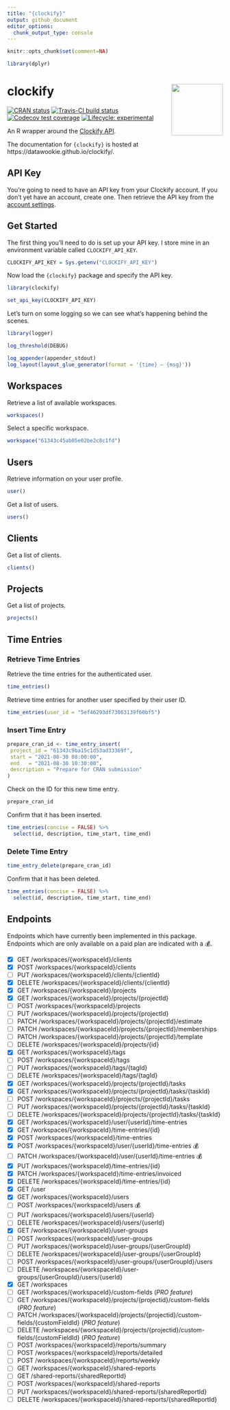```yaml
---
title: "{clockify}"
output: github_document
editor_options: 
  chunk_output_type: console
---
```


<!-- README.md is generated from README.Rmd. Please edit that file -->

```r
knitr::opts_chunk$set(comment=NA)

library(dplyr)
```

# clockify <img src="man/figures/clockify-hex.png" align="right" alt="" width="120" />

<!-- badges: start -->
[![CRAN status](https://www.r-pkg.org/badges/version/clockify)](https://cran.r-project.org/package=clockify)
[![Travis-CI build status](https://travis-ci.org/datawookie/clockify.svg?branch=master)](https://travis-ci.org/datawookie/clockify)
[![Codecov test coverage](https://img.shields.io/codecov/c/github/datawookie/clockify.svg)](https://codecov.io/github/datawookie/clockify)
[![Lifecycle: experimental](https://img.shields.io/badge/lifecycle-experimental-orange.svg)](https://lifecycle.r-lib.org/articles/stages.html)<!-- badges: end -->

An R wrapper around the [Clockify API](https://clockify.me/developers-api).

The documentation for `{clockify}` is hosted at https://datawookie.github.io/clockify/.

## API Key

You're going to need to have an API key from your Clockify account. If you don't yet have an account, create one. Then retrieve the API key from the [account settings](https://clockify.me/user/settings).

## Get Started

The first thing you'll need to do is set up your API key. I store mine in an environment variable called `CLOCKIFY_API_KEY`.

<!-- Use API key from demo account. -->

```r
CLOCKIFY_API_KEY = Sys.getenv("CLOCKIFY_API_KEY")
```

Now load the `{clockify}` package and specify the API key.

```r
library(clockify)

set_api_key(CLOCKIFY_API_KEY)
```

Let's turn on some logging so we can see what's happening behind the scenes.

```r
library(logger)

log_threshold(DEBUG)
```
```r
log_appender(appender_stdout)
log_layout(layout_glue_generator(format = '{time} — {msg}'))
```

## Workspaces

Retrieve a list of available workspaces.

```r
workspaces()
```

Select a specific workspace.

```r
workspace("61343c45ab05e02be2c8c1fd")
```

## Users

Retrieve information on your user profile.

```r
user()
```

Get a list of users.

```r
users()
```

## Clients

Get a list of clients.

```r
clients()
```

## Projects

Get a list of projects.

```r
projects()
```

## Time Entries

### Retrieve Time Entries

Retrieve the time entries for the authenticated user.

```r
time_entries()
```

Retrieve time entries for another user specified by their user ID.

```r
time_entries(user_id = "5ef46293df73063139f60bf5")
```

### Insert Time Entry

```r
prepare_cran_id <- time_entry_insert(
 project_id = "61343c9ba15c1d53ad33369f",
 start = "2021-08-30 08:00:00",
 end   = "2021-08-30 10:30:00",
 description = "Prepare for CRAN submission"
)
```

Check on the ID for this new time entry.

```r
prepare_cran_id
```

Confirm that it has been inserted.

```r
time_entries(concise = FALSE) %>%
  select(id, description, time_start, time_end)
```

### Delete Time Entry

```r
time_entry_delete(prepare_cran_id)
```

Confirm that it has been deleted.

```r
time_entries(concise = FALSE) %>%
  select(id, description, time_start, time_end)
```

## Endpoints

<!-- This list generated by api-get-endpoints.R. -->

Endpoints which have currently been implemented in this package. Endpoints which are only available on a paid plan are indicated with a 💰.

- [X] GET /workspaces/{workspaceId}/clients
- [X] POST /workspaces/{workspaceId}/clients
- [ ] PUT /workspaces/{workspaceId}/clients/{clientId}
- [X] DELETE /workspaces/{workspaceId}/clients/{clientId}
- [X] GET /workspaces/{workspaceId}/projects
- [X] GET /workspaces/{workspaceId}/projects/{projectId}
- [ ] POST /workspaces/{workspaceId}/projects
- [ ] PUT /workspaces/{workspaceId}/projects/{projectId}
- [ ] PATCH /workspaces/{workspaceId}/projects/{projectId}/estimate
- [ ] PATCH /workspaces/{workspaceId}/projects/{projectId}/memberships
- [ ] PATCH /workspaces/{workspaceId}/projects/{projectId}/template
- [ ] DELETE /workspaces/{workspaceId}/projects/{id}
- [X] GET /workspaces/{workspaceId}/tags
- [ ] POST /workspaces/{workspaceId}/tags
- [ ] PUT /workspaces/{workspaceId}/tags/{tagId}
- [ ] DELETE /workspaces/{workspaceId}/tags/{tagId}
- [X] GET /workspaces/{workspaceId}/projects/{projectId}/tasks
- [X] GET /workspaces/{workspaceId}/projects/{projectId}/tasks/{taskId}
- [ ] POST /workspaces/{workspaceId}/projects/{projectId}/tasks
- [ ] PUT /workspaces/{workspaceId}/projects/{projectId}/tasks/{taskId}
- [ ] DELETE /workspaces/{workspaceId}/projects/{projectId}/tasks/{taskId}
- [X] GET /workspaces/{workspaceId}/user/{userId}/time-entries
- [X] GET /workspaces/{workspaceId}/time-entries/{id}
- [X] POST /workspaces/{workspaceId}/time-entries
- [X] POST /workspaces/{workspaceId}/user/{userId}/time-entries 💰
- [ ] PATCH /workspaces/{workspaceId}/user/{userId}/time-entries 💰
- [X] PUT /workspaces/{workspaceId}/time-entries/{id}
- [X] PATCH /workspaces/{workspaceId}/time-entries/invoiced
- [X] DELETE /workspaces/{workspaceId}/time-entries/{id}
- [X] GET /user
- [X] GET /workspaces/{workspaceId}/users
- [ ] POST /workspaces/{workspaceId}/users 💰
- [ ] PUT /workspaces/{workspaceId}/users/{userId}
- [ ] DELETE /workspaces/{workspaceId}/users/{userId}
- [X] GET /workspaces/{workspaceId}/user-groups
- [ ] POST /workspaces/{workspaceId}/user-groups
- [ ] PUT /workspaces/{workspaceId}/user-groups/{userGroupId}
- [ ] DELETE /workspaces/{workspaceId}/user-groups/{userGroupId}
- [ ] POST /workspaces/{workspaceId}/user-groups/{userGroupId}/users
- [ ] DELETE /workspaces/{workspaceId}/user-groups/{userGroupId}/users/{userId}
- [X] GET /workspaces
- [ ] GET /workspaces/{workspaceId}/custom-fields (_PRO feature_)
- [ ] GET /workspaces/{workspaceId}/projects/{projectid}/custom-fields (_PRO feature_)
- [ ] PATCH /workspaces/{workspaceId}/projects/{projectid}/custom-fields/{customFieldId} (_PRO feature_)
- [ ] DELETE /workspaces/{workspaceId}/projects/{projectid}/custom-fields/{customFieldId} (_PRO feature_)
- [ ] POST /workspaces/{workspaceId}/reports/summary
- [ ] POST /workspaces/{workspaceId}/reports/detailed
- [ ] POST /workspaces/{workspaceId}/reports/weekly
- [ ] GET /workspaces/{workspaceId}/shared-reports
- [ ] GET /shared-reports/{sharedReportId}
- [ ] POST /workspaces/{workspaceId}/shared-reports
- [ ] PUT /workspaces/{workspaceId}/shared-reports/{sharedReportId}
- [ ] DELETE /workspaces/{workspaceId}/shared-reports/{sharedReportId}
